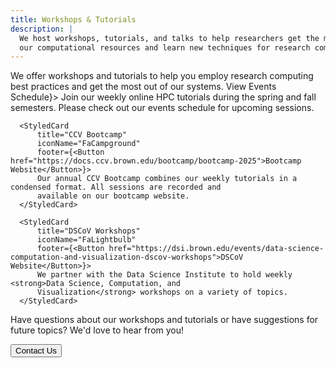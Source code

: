 ```yaml
---
title: Workshops & Tutorials
description: |
  We host workshops, tutorials, and talks to help researchers get the most out of 
  our computational resources and learn new techniques for research computing.
---
```



<ContentSection title="Workshops & Tutorials">
We offer workshops and tutorials to help you employ research computing best practices and get the most out of our systems.
  <CardGroup>
      <StyledCard
          title="High Performance Computing Tutorials"
          iconName="FaChalkboard"
          footer={<Button href="https://events.brown.edu/ccv/all">View Events Schedule</Button>}>
          Join our weekly online HPC tutorials during the spring and fall semesters. Please check out our events 
          schedule for upcoming sessions.
      </StyledCard>

      <StyledCard
          title="CCV Bootcamp"
          iconName="FaCampground"
          footer={<Button href="https://docs.ccv.brown.edu/bootcamp/bootcamp-2025">Bootcamp Website</Button>}>
          Our annual CCV Bootcamp combines our weekly tutorials in a condensed format. All sessions are recorded and 
          available on our bootcamp website.
      </StyledCard>

      <StyledCard
          title="DSCoV Workshops"
          iconName="FaLightbulb"
          footer={<Button href="https://dsi.brown.edu/events/data-science-computation-and-visualization-dscov-workshops">DSCoV Website</Button>}>
          We partner with the Data Science Institute to hold weekly <strong>Data Science, Computation, and 
          Visualization</strong> workshops on a variety of topics.
      </StyledCard>
  </CardGroup>
</ContentSection>

<ContentSection title="Contact Us">
  Have questions about our workshops and tutorials or have suggestions for future topics? We'd love to hear from you!

  <Button href="/about/help">Contact Us</Button>
</ContentSection>
